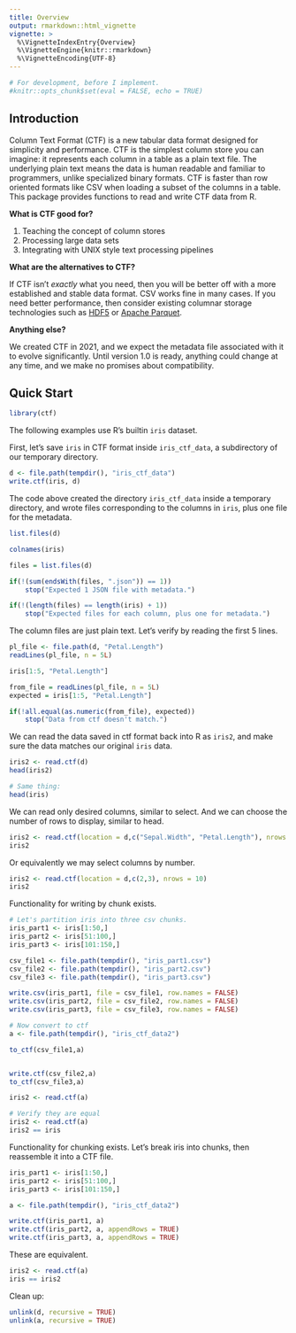 ```yaml
---
title: Overview
output: rmarkdown::html_vignette
vignette: >
  %\VignetteIndexEntry{Overview}
  %\VignetteEngine{knitr::rmarkdown}
  %\VignetteEncoding{UTF-8}
---
```


```r
# For development, before I implement.
#knitr::opts_chunk$set(eval = FALSE, echo = TRUE) 
```

## Introduction

Column Text Format (CTF) is a new tabular data format designed for simplicity and performance. CTF is the simplest column store you can imagine: it represents each column in a table as a plain text file. The underlying plain text means the data is human readable and familiar to programmers, unlike specialized binary formats. CTF is faster than row oriented formats like CSV when loading a subset of the columns in a table. This package provides functions to read and write CTF data from R.

**What is CTF good for?**

1.  Teaching the concept of column stores
2.  Processing large data sets
3.  Integrating with UNIX style text processing pipelines

**What are the alternatives to CTF?**

If CTF isn't *exactly* what you need, then you will be better off with a more established and stable data format. CSV works fine in many cases. If you need better performance, then consider existing columnar storage technologies such as [HDF5](https://www.hdfgroup.org/) or [Apache Parquet](https://parquet.apache.org/).

**Anything else?**

We created CTF in 2021, and we expect the metadata file associated with it to evolve significantly. Until version 1.0 is ready, anything could change at any time, and we make no promises about compatibility.

## Quick Start

```R
library(ctf)
```

The following examples use R's builtin `iris` dataset.

First, let's save `iris` in CTF format inside `iris_ctf_data`, a subdirectory of our temporary directory.

```R
d <- file.path(tempdir(), "iris_ctf_data")
write.ctf(iris, d)
```

The code above created the directory `iris_ctf_data` inside a temporary directory, and wrote files corresponding to the columns in `iris`, plus one file for the metadata.

```R
list.files(d)

colnames(iris)
```

```R
files = list.files(d)

if(!(sum(endsWith(files, ".json")) == 1))
    stop("Expected 1 JSON file with metadata.")

if(!(length(files) == length(iris) + 1))
    stop("Expected files for each column, plus one for metadata.")
```

The column files are just plain text. Let's verify by reading the first 5 lines.

```R
pl_file <- file.path(d, "Petal.Length")
readLines(pl_file, n = 5L)

iris[1:5, "Petal.Length"]
```

```R
from_file = readLines(pl_file, n = 5L)
expected = iris[1:5, "Petal.Length"]

if(!all.equal(as.numeric(from_file), expected))
    stop("Data from ctf doesn't match.")
```

We can read the data saved in ctf format back into R as `iris2`, and make sure the data matches our original `iris` data.

```R
iris2 <- read.ctf(d)
head(iris2)

# Same thing:
head(iris)
```

We can read only desired columns, similar to select. And we can choose the number of rows to display, similar to head.

```R
iris2 <- read.ctf(location = d,c("Sepal.Width", "Petal.Length"), nrows = 10)
iris2
```

Or equivalently we may select columns by number.

```R
iris2 <- read.ctf(location = d,c(2,3), nrows = 10)
iris2
```

Functionality for writing by chunk exists.

```R
# Let's partition iris into three csv chunks.
iris_part1 <- iris[1:50,]
iris_part2 <- iris[51:100,]
iris_part3 <- iris[101:150,]

csv_file1 <- file.path(tempdir(), "iris_part1.csv")
csv_file2 <- file.path(tempdir(), "iris_part2.csv")
csv_file3 <- file.path(tempdir(), "iris_part3.csv")

write.csv(iris_part1, file = csv_file1, row.names = FALSE)
write.csv(iris_part2, file = csv_file2, row.names = FALSE)
write.csv(iris_part3, file = csv_file3, row.names = FALSE)

# Now convert to ctf
a <- file.path(tempdir(), "iris_ctf_data2")

to_ctf(csv_file1,a)


write.ctf(csv_file2,a)
to_ctf(csv_file3,a)

iris2 <- read.ctf(a)

# Verify they are equal
iris2 <- read.ctf(a)
iris2 == iris
```

Functionality for chunking exists. Let's break iris into chunks, then reassemble it into a CTF file.

```R
iris_part1 <- iris[1:50,]
iris_part2 <- iris[51:100,]
iris_part3 <- iris[101:150,]

a <- file.path(tempdir(), "iris_ctf_data2")

write.ctf(iris_part1, a)
write.ctf(iris_part2, a, appendRows = TRUE)
write.ctf(iris_part3, a, appendRows = TRUE)
```

These are equivalent.

```R
iris2 <- read.ctf(a)
iris == iris2
```

Clean up:

```R
unlink(d, recursive = TRUE)
unlink(a, recursive = TRUE)
```
